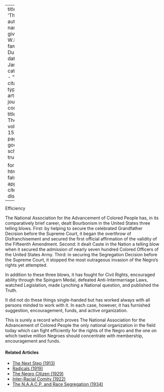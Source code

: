 
---
title: 'Thirteen'
author:
  - name:
      given: W.E.B.
      family: Du Bois
date: Jan. 1918
categories: 
  - ""
citation: 
  type: article-journal
  container-title: The Crisis
  volume: 15
  issue: 3
  page: 115
google-scholar: true

format:
  html:
    toc: false
    appendix-cite-as: display
---


Efficiency

The National Association for the Advancement of Colored People has, in its comparatively brief career, dealt Bourbonism in the United States three telling blows. First: by helping to secure the celebrated Grandfather Decision before the Supreme Court, it began the overthrow of Disfranchisement and secured the first official affirmation of the validity of the Fifteenth Amendment. Second: it dealt Caste in the Nation a telling blow when it secured the admission of nearly seven hundred Colored Officers of the United States Army. Third: in securing the Segregation Decision before the Supreme Court, it stopped the most outrageous invasion of the Negro's rights yet attempted.

In addition to these three blows, it has fought for Civil Rights, encouraged ability through the Spingarn Medal, defeated Anti-Intermarriage Laws, watched Legislation, made Lynching a National question, and published the Truth.

It did not do these things single-handed but has worked always with all persons minded to work with it. In each case, however, it has furnished suggestion, encouragement, funds, and active organization.

This is surely a record which proves The National Association for the Advancement of Colored People the only national organization in the field today which can fight efficiently for the rights of the Negro and the one on which twelve million Negroes should concentrate with membership, encouragement and funds.

<!-- Similar articles start here -->
<div  class="clear-wrap"></div>

#### Related Articles

* [The Next Step (1913)](/Volumes/06/02/next_step.html)
* [Radicals (1919)](/Volumes/19/02/radicals.html)
* [The Negro Citizen (1929)](/Volumes/36/05/negro_citizen.html)
* [Inter-Racial Comity (1922)](/Volumes/22/01/inter-racial_comity.html)
* [The N.A.A.C.P. and Race Segregation (1934)](/Volumes/41/02/naacp_and_race_segregation.html)

<!-- Similar articles end here -->